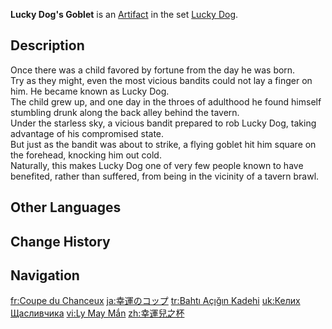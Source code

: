 {{Artifact Infobox
|image = Item Lucky Dog's Goblet.png
|set   = Lucky Dog
|piece = Goblet of Eonothem
}}
{{Description|An exquisite metallic vessel that was once used to knock out a thief.}}
'''Lucky Dog's Goblet''' is an [[Artifact]] in the set [[Lucky Dog]].

==Description==
Once there was a child favored by fortune from the day he was born.<br>Try as they might, even the most vicious bandits could not lay a finger on him. He became known as Lucky Dog.<br>The child grew up, and one day in the throes of adulthood he found himself stumbling drunk along the back alley behind the tavern.<br>Under the starless sky, a vicious bandit prepared to rob Lucky Dog, taking advantage of his compromised state.<br>But just as the bandit was about to strike, a flying goblet hit him square on the forehead, knocking him out cold.<br>Naturally, this makes Lucky Dog one of very few people known to have benefited, rather than suffered, from being in the vicinity of a tavern brawl.

==Other Languages==
{{Other Languages
|en      = Lucky Dog's Goblet
|zhs     = 幸运儿之杯
|zhs_rm  = Xìngyùn'ér zhī Bēi
|zht     = 幸運兒之杯
|zht_rm  = Xìngyùn'ér zhī Bēi
|zh_tl   = Cup of the Lucky Dog
|ja      = 幸運のコップ
|ja_rm   = Kou'un no Koppu
|ja_tl   = Cup of Good Luck
|ko      = 행운아의 잔
|ko_rm   = Haeng'una-ui Jan
|ko_tl   = Lucky Person's Cup
|es      = Cáliz del Afortunado
|es_tl   = Chalice of the Lucky One
|fr      = Coupe du Chanceux
|fr_tl   = Goblet of the Lucky One
|ru      = Кубок везунчика
|ru_tl   = {{Lex|Lucky Dog|ru}}'s Goblet
|th      = Lucky Dog's Goblet
|vi      = Ly May Mắn
|vi_tl   = 
|de      = Glückskelch
|de_tl   = Lucky Goblet
|id      = Lucky Dog's Goblet
|pt      = Cálice do Sortudo
|pt_tl   = 
|tr      = Bahtı Açığın Kadehi
|tr_tl   = Lucky One's Goblet
|it      = Calice di Fortunello
|it_tl   = 
}}

==Change History==
{{Change History|1.0}}

==Navigation==
{{Artifact Set Navbox|Lucky Dog}}

[[fr:Coupe du Chanceux]]
[[ja:幸運のコップ]]
[[tr:Bahtı Açığın Kadehi]]
[[uk:Келих Щасливчика]]
[[vi:Ly May Mắn]]
[[zh:幸運兒之杯]]